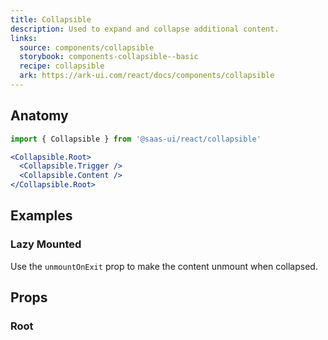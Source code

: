 ```yaml
---
title: Collapsible
description: Used to expand and collapse additional content.
links:
  source: components/collapsible
  storybook: components-collapsible--basic
  recipe: collapsible
  ark: https://ark-ui.com/react/docs/components/collapsible
---
```


<ExampleTabs name="collapsible-basic" />

## Anatomy

```jsx
import { Collapsible } from '@saas-ui/react/collapsible'
```

```jsx
<Collapsible.Root>
  <Collapsible.Trigger />
  <Collapsible.Content />
</Collapsible.Root>
```

## Examples

### Lazy Mounted

Use the `unmountOnExit` prop to make the content unmount when collapsed.

<ExampleTabs name="collapsible-lazy-mounted" />

## Props

### Root

<PropTable component="Collapsible" part="Root" />
